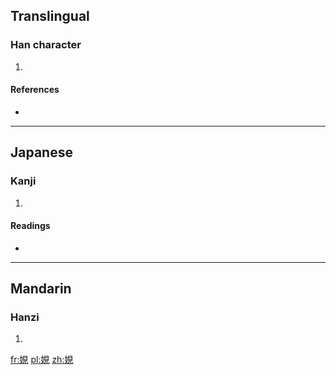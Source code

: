 ==Translingual==

===Han character===
{{Han char|rn=38|rad=女|as=07|sn=10|four=4641<sub>0</sub>|canj=女月山山 (VBUU)}}

# {{defn|Han|sort=女07}}

====References====
* {{Han ref|kx=0261.370|dkj=06283|dj=0528.170|hdz=21051.070|uh=5A0A|ud=23050|bh=D162|bd=53602}}

----

==Japanese==

===Kanji===
{{ja-kanji|grade=|rs=女07}}

# {{defn|Japanese|sort=女07}}

====Readings====
* {{ja-readings|on=[[けん]] (ken), [[げん]] (gen)|kun=}}

----

==Mandarin==

===Hanzi===
{{cmn-hanzi|pin=[[xiàn]] ([[xian4]])|wg=hsien<sup>4</sup>}}

# {{defn|Mandarin|sort=女07}}

[[fr:娊]]
[[pl:娊]]
[[zh:娊]]